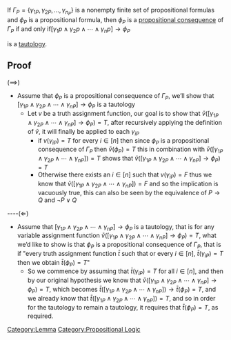 If <math>\Gamma_{P}=\left\{\gamma_{1 P}, \gamma_{2 P}, \ldots, \gamma_{n_{P}}\right\}</math> is a nonempty finite set of propositional formulas and <math>\phi_{P}</math> is a propositional formula, then <math>\phi_{P}</math> is a [[Propositional Consequence|propositional consequence]] of <math>\Gamma_{P}</math> if and only if<math display="block">
\left[\gamma_{1} p \wedge \gamma_{2} p \wedge \cdots \wedge \gamma_{n} p\right] \rightarrow \phi_{P}
</math>

is a [[tautology]].

== Proof ==
<math display="inline">\left( \implies \right)</math> 

* Assume that <math display="inline">\phi _{P}</math> is a propositional consequence of <math display="inline">\Gamma_{P}</math>, we’ll show that <math display="inline">\left[ \gamma_{1P} \land \gamma_{2P}\land \dotsb \land \gamma_{nP} \right] \to \phi _{P}</math> is a tautology
** Let <math display="inline">v</math> be a truth assignment function, our goal is to show that <math display="inline">\bar{v}\left(\left[ \gamma_{1P} \land \gamma_{2P}\land \dotsb \land \gamma_{nP} \right] \to \phi _{P}\right) = T</math>, after recursively applying the definition of <math display="inline">\bar{v}</math>, it will finally be applied to each <math display="inline">\gamma_{iP}</math>
*** if <math display="inline">v\left(\gamma_{iP}\right)=T</math> for every <math display="inline">i \in \left[ n \right]</math> then since <math display="inline">\phi _{P}</math> is a propositional consequence of <math display="inline">\Gamma_{P}</math> then <math display="inline">\bar{v}\left(\phi _{P}\right)=T</math> this in combination with <math display="inline">\bar{v}\left(\left[ \gamma_{1P} \land \gamma_{2P}\land \dotsb \land \gamma_{nP} \right]\right)=T</math> shows that <math display="inline">\bar{v}\left(\left[ \gamma_{1P} \land \gamma_{2P}\land \dotsb \land \gamma_{nP} \right] \to \phi _{P}\right) = T</math>
*** Otherwise there exists an <math display="inline">i \in \left[ n \right]</math> such that <math display="inline">v\left(\gamma_{iP}\right)=F</math> thus we know that <math display="inline">\bar{v}\left(\left[ \gamma_{1P} \land \gamma_{2P}\land \dotsb \land \gamma_{nP} \right] \right) = F</math> and so the implication is vacuously true, this can also be seen by the equivalence of <math display="inline">P \to Q</math> and <math display="inline">\neg P \lor Q</math>

----<math display="inline">\left( \Longleftarrow  \right)</math> 

* Assume that <math display="inline">\left[ \gamma_{1P} \land \gamma_{2P}\land \dotsb \land \gamma_{nP} \right] \to \phi _{P}</math> is a tautology, that is for any variable assignment function <math display="inline">\bar{v}\left(\left[ \gamma_{1P} \land \gamma_{2P}\land \dotsb \land \gamma_{nP} \right] \to \phi _{P}\right) = T</math>, what we’d like to show is that <math display="inline">\phi _{P}</math> is a propositional consequence of <math display="inline">\Gamma_{P}</math>, that is if "every truth assignment function <math display="inline">\bar{t}</math> such that or every <math display="inline">i \in \left[ n \right]</math>,  <math display="inline">\bar{t}\left(\gamma_{iP}\right)=T</math> then we obtain <math display="inline">\bar{t}\left(\phi _{P}\right)=T</math>"
** So we commence by assuming that <math display="inline">\bar{t}\left(\gamma_{iP}\right)=T</math> for all <math display="inline">i \in \left[ n \right]</math>, and then by our original hypothesis we know that <math display="inline">\bar{v}\left(\left[ \gamma_{1P} \land \gamma_{2P}\land \dotsb \land \gamma_{nP} \right] \to \phi _{P}\right) = T</math>, which becomes <math display="inline">\bar{t}\left(\left[ \gamma_{1P} \land \gamma_{2P}\land \dotsb \land \gamma_{nP} \right]\right) \to \bar{t}\left(\phi _{P}\right) = T</math>, and we already know that <math display="inline">\bar{t}\left(\left[ \gamma_{1P} \land \gamma_{2P}\land \dotsb \land \gamma_{nP} \right]\right)=T</math>, and so in order for the tautology to remain a tautology, it requires that <math display="inline">\bar{t}\left(\phi _{P}\right)=T</math>, as required.

[[Category:Lemma]]
[[Category:Propositional Logic]]
